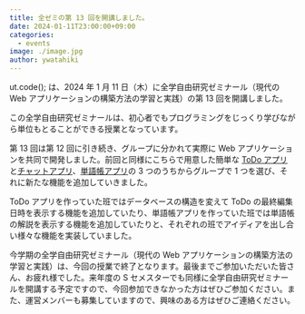 ```yaml
---
title: 全ゼミの第 13 回を開講しました。
date: 2024-01-11T23:00:00+09:00
categories:
  - events
image: ./image.jpg
author: ywatahiki
---
```


ut.code(); は、2024 年 1 月 11 日（木）に全学自由研究ゼミナール（現代の Web アプリケーションの構築方法の学習と実践）の第 13 回を開講しました。

この全学自由研究ゼミナールは、初心者でもプログラミングをじっくり学びながら単位もとることができる授業となっています。

第 13 回は第 12 回に引き続き、グループに分かれて実際に Web アプリケーションを共同で開発しました。前回と同様にこちらで用意した簡単な [ToDo アプリ](https://github.com/utokyo-web-dev-2023a/template-todo)と[チャットアプリ](https://github.com/utokyo-web-dev-2023a/template-chat)、[単語帳アプリ](https://github.com/utokyo-web-dev-2023a/template-flashcard)の 3 つのうちからグループで 1 つを選び、それに新たな機能を追加していきました。

ToDo アプリを作っていた班ではデータベースの構造を変えて ToDo の最終編集日時を表示する機能を追加していたり、単語帳アプリを作っていた班では単語帳の解説を表示する機能を追加していたりと、それぞれの班でアイディアを出し合い様々な機能を実装していました。

今学期の全学自由研究ゼミナール（現代の Web アプリケーションの構築方法の学習と実践）は、今回の授業で終了となります。最後までご参加いただいた皆さん、お疲れ様でした。来年度の S セメスターでも同様に全学自由研究ゼミナールを開講する予定ですので、今回参加できなかった方はぜひご参加ください。また、運営メンバーも募集していますので、興味のある方はぜひご連絡ください。
